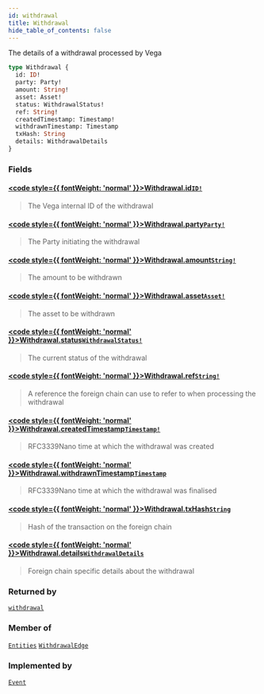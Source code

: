 ```yaml
---
id: withdrawal
title: Withdrawal
hide_table_of_contents: false
---
```








The details of a withdrawal processed by Vega

```graphql
type Withdrawal {
  id: ID!
  party: Party!
  amount: String!
  asset: Asset!
  status: WithdrawalStatus!
  ref: String!
  createdTimestamp: Timestamp!
  withdrawnTimestamp: Timestamp
  txHash: String
  details: WithdrawalDetails
}
```


### Fields

#### [<code style={{ fontWeight: 'normal' }}>Withdrawal.<b>id</b></code>](#)<Bullet />[`ID!`](/mainnet/api/graphql/scalars/id) <Badge class="secondary" text="non-null"/> <Badge class="secondary" text="scalar"/>
> The Vega internal ID of the withdrawal
> 

#### [<code style={{ fontWeight: 'normal' }}>Withdrawal.<b>party</b></code>](#)<Bullet />[`Party!`](/mainnet/api/graphql/objects/party) <Badge class="secondary" text="non-null"/> <Badge class="secondary" text="object"/>
> The Party initiating the withdrawal
> 

#### [<code style={{ fontWeight: 'normal' }}>Withdrawal.<b>amount</b></code>](#)<Bullet />[`String!`](/mainnet/api/graphql/scalars/string) <Badge class="secondary" text="non-null"/> <Badge class="secondary" text="scalar"/>
> The amount to be withdrawn
> 

#### [<code style={{ fontWeight: 'normal' }}>Withdrawal.<b>asset</b></code>](#)<Bullet />[`Asset!`](/mainnet/api/graphql/objects/asset) <Badge class="secondary" text="non-null"/> <Badge class="secondary" text="object"/>
> The asset to be withdrawn
> 

#### [<code style={{ fontWeight: 'normal' }}>Withdrawal.<b>status</b></code>](#)<Bullet />[`WithdrawalStatus!`](/mainnet/api/graphql/enums/withdrawal-status) <Badge class="secondary" text="non-null"/> <Badge class="secondary" text="enum"/>
> The current status of the withdrawal
> 

#### [<code style={{ fontWeight: 'normal' }}>Withdrawal.<b>ref</b></code>](#)<Bullet />[`String!`](/mainnet/api/graphql/scalars/string) <Badge class="secondary" text="non-null"/> <Badge class="secondary" text="scalar"/>
> A reference the foreign chain can use to refer to when processing the withdrawal
> 

#### [<code style={{ fontWeight: 'normal' }}>Withdrawal.<b>createdTimestamp</b></code>](#)<Bullet />[`Timestamp!`](/mainnet/api/graphql/scalars/timestamp) <Badge class="secondary" text="non-null"/> <Badge class="secondary" text="scalar"/>
> RFC3339Nano time at which the withdrawal was created
> 

#### [<code style={{ fontWeight: 'normal' }}>Withdrawal.<b>withdrawnTimestamp</b></code>](#)<Bullet />[`Timestamp`](/mainnet/api/graphql/scalars/timestamp) <Badge class="secondary" text="scalar"/>
> RFC3339Nano time at which the withdrawal was finalised
> 

#### [<code style={{ fontWeight: 'normal' }}>Withdrawal.<b>txHash</b></code>](#)<Bullet />[`String`](/mainnet/api/graphql/scalars/string) <Badge class="secondary" text="scalar"/>
> Hash of the transaction on the foreign chain
> 

#### [<code style={{ fontWeight: 'normal' }}>Withdrawal.<b>details</b></code>](#)<Bullet />[`WithdrawalDetails`](/mainnet/api/graphql/unions/withdrawal-details) <Badge class="secondary" text="union"/>
> Foreign chain specific details about the withdrawal
> 



### Returned by

[`withdrawal`](/mainnet/api/graphql/queries/withdrawal)  <Badge class="secondary" text="query"/>

### Member of

[`Entities`](/mainnet/api/graphql/objects/entities)  <Badge class="secondary" text="object"/><Bullet />[`WithdrawalEdge`](/mainnet/api/graphql/objects/withdrawal-edge)  <Badge class="secondary" text="object"/>

### Implemented by

[`Event`](/mainnet/api/graphql/unions/event)  <Badge class="secondary" text="union"/>



